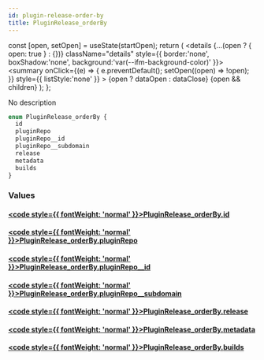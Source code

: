 ```yaml
---
id: plugin-release-order-by
title: PluginRelease_orderBy
---
```









  const [open, setOpen] = useState(startOpen);
  return (
    <details {...(open ? { open: true } : {})} className="details" style={{ border:'none', boxShadow:'none', background:'var(--ifm-background-color)' }}>
      <summary
        onClick={(e) => {
          e.preventDefault();
          setOpen((open) => !open);
        }}
        style={{ listStyle:'none' }}
      >
      {open ? dataOpen : dataClose}
      </summary>
      {open && children}
    </details>
  );
};








No description


```graphql
enum PluginRelease_orderBy {
  id
  pluginRepo
  pluginRepo__id
  pluginRepo__subdomain
  release
  metadata
  builds
}
```




### Values

#### [<code style={{ fontWeight: 'normal' }}>PluginRelease_orderBy.<b>id</b></code>](#)  
> 
> 
> 
> 

#### [<code style={{ fontWeight: 'normal' }}>PluginRelease_orderBy.<b>pluginRepo</b></code>](#)  
> 
> 
> 
> 

#### [<code style={{ fontWeight: 'normal' }}>PluginRelease_orderBy.<b>pluginRepo__id</b></code>](#)  
> 
> 
> 
> 

#### [<code style={{ fontWeight: 'normal' }}>PluginRelease_orderBy.<b>pluginRepo__subdomain</b></code>](#)  
> 
> 
> 
> 

#### [<code style={{ fontWeight: 'normal' }}>PluginRelease_orderBy.<b>release</b></code>](#)  
> 
> 
> 
> 

#### [<code style={{ fontWeight: 'normal' }}>PluginRelease_orderBy.<b>metadata</b></code>](#)  
> 
> 
> 
> 

#### [<code style={{ fontWeight: 'normal' }}>PluginRelease_orderBy.<b>builds</b></code>](#)  
> 
> 
> 
> 





